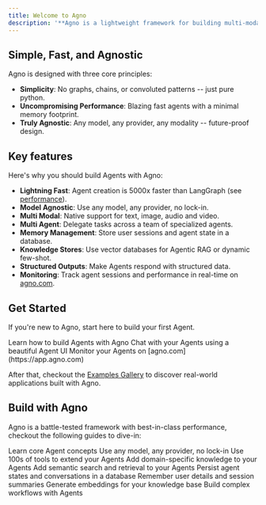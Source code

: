 ```yaml
---
title: Welcome to Agno
description: '**Agno is a lightweight framework for building multi-modal Agents.**'
---
```


## Simple, Fast, and Agnostic

Agno is designed with three core principles:

- **Simplicity**: No graphs, chains, or convoluted patterns -- just pure python.
- **Uncompromising Performance**: Blazing fast agents with a minimal memory footprint.
- **Truly Agnostic**: Any model, any provider, any modality -- future-proof design.

## Key features

Here's why you should build Agents with Agno:

- **Lightning Fast**: Agent creation is 5000x faster than LangGraph (see [performance](https://github.com/agno-agi/agno/tree?tab=readme-ov-file#performance)).
- **Model Agnostic**: Use any model, any provider, no lock-in.
- **Multi Modal**: Native support for text, image, audio and video.
- **Multi Agent**: Delegate tasks across a team of specialized agents.
- **Memory Management**: Store user sessions and agent state in a database.
- **Knowledge Stores**: Use vector databases for Agentic RAG or dynamic few-shot.
- **Structured Outputs**: Make Agents respond with structured data.
- **Monitoring**: Track agent sessions and performance in real-time on [agno.com](https://app.agno.com).

## Get Started

If you're new to Agno, start here to build your first Agent.

<CardGroup cols={3}>
  <Card
    title="Build your first Agent"
    icon="user-astronaut"
    iconType="duotone"
    href="/get-started/agents"
  >
    Learn how to build Agents with Agno
  </Card>
  <Card
    title="Agent Playground"
    icon="comment-dots"
    iconType="duotone"
    href="/get-started/playground"
  >
    Chat with your Agents using a beautiful Agent UI
  </Card>
  <Card
    title="Agent Observability"
    icon="rocket-launch"
    iconType="duotone"
    href="/get-started/monitoring"
  >
    Monitor your Agents on [agno.com](https://app.agno.com)
  </Card>
</CardGroup>

After that, checkout the [Examples Gallery](/examples) to discover real-world applications built with Agno.

## Build with Agno

Agno is a battle-tested framework with best-in-class performance, checkout the following guides to dive-in:

<CardGroup cols={3}>
  <Card title="Agents" icon="user-astronaut" iconType="duotone" href="/agents">
    Learn core Agent concepts
  </Card>
  <Card title="Models" icon="microchip" iconType="duotone" href="/models">
    Use any model, any provider, no lock-in
  </Card>
  <Card title="Tools" icon="screwdriver-wrench" iconType="duotone" href="/tools">
    Use 100s of tools to extend your Agents
  </Card>
  <Card title="Knowledge" icon="brain" iconType="duotone" href="/knowledge">
    Add domain-specific knowledge to your Agents
  </Card>
  <Card title="Vector Databases" icon="spider-web" iconType="duotone" href="/vectordb">
    Add semantic search and retrieval to your Agents
  </Card>
  <Card title="Storage" icon="database" iconType="duotone" href="/storage">
    Persist agent states and conversations in a database
  </Card>
  <Card title="Memory" icon="lightbulb" iconType="duotone" href="/agents/memory">
    Remember user details and session summaries
  </Card>
  <Card title="Embeddings" icon="network-wired" iconType="duotone" href="/embedder">
    Generate embeddings for your knowledge base
  </Card>
  <Card title="Workflows" icon="diagram-project" iconType="duotone" href="/workflows">
    Build complex workflows with Agents
  </Card>
</CardGroup>
